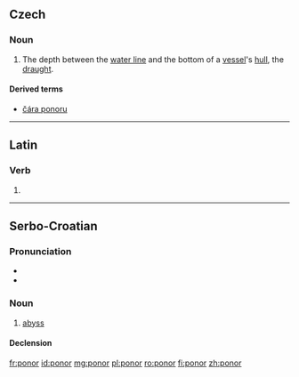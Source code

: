 ==Czech==

===Noun===
{{cs-noun|g=m}}

# The depth between the [[water line]] and the bottom of a [[vessel]]'s [[hull]], the [[draught]].

====Derived terms====
* [[čára ponoru]]

----

==Latin==

===Verb===
{{la-verb-form|pōnor}}

# {{conjugation of|pōnō||1|s|pres|pass|ind|lang=la}}

----

==Serbo-Croatian==

===Pronunciation===
* {{IPA|/pǒnor/|lang=sh}}
* {{hyphenation|po|nor|lang=sh}}

===Noun===
{{sh-noun|g=m|head=pònor|r|понор|по̀нор}}

# [[abyss]]

====Declension====
{{sh-decl-noun
|ponor|ponori
|ponora|ponora
|ponoru|ponorima
|ponor|ponore
|ponoru / ponore|ponori
|ponoru|ponorima
|ponorom|ponorima
}}

[[fr:ponor]]
[[id:ponor]]
[[mg:ponor]]
[[pl:ponor]]
[[ro:ponor]]
[[fi:ponor]]
[[zh:ponor]]